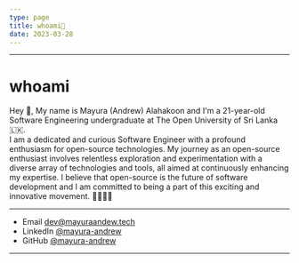 ```yaml
---
type: page
title: whoami🤖
date: 2023-03-28
---
```

---
# whoami 

Hey 👋, My name is Mayura (Andrew) Alahakoon and I'm a 21-year-old Software Engineering undergraduate at The Open University of Sri Lanka🇱🇰.  
I am a dedicated and curious Software Engineer with a profound enthusiasm for open-source technologies. 
My journey as an open-source enthusiast involves relentless exploration and experimentation with a 
diverse array of technologies and tools, all aimed at continuously enhancing my expertise. 
I believe that open-source is the future of software development and I am committed to being a part of 
this exciting and innovative movement. 🚀🤖👨‍💻

---

- Email dev@mayuraandew.tech
- LinkedIn [@mayura-andrew](https://www.linkedin.com/in/mayura-andrew-827381201)
- GitHub [@mayura-andrew](https://github.com/mayura-andrew)

---

